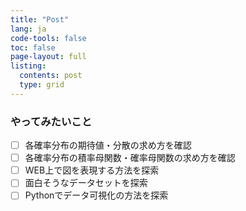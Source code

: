```yaml
---
title: "Post"
lang: ja
code-tools: false
toc: false
page-layout: full
listing:
  contents: post
  type: grid
---
```


### やってみたいこと

- [ ] 各確率分布の期待値・分散の求め方を確認
- [ ] 各確率分布の積率母関数・確率母関数の求め方を確認
- [ ] WEB上で図を表現する方法を探索
- [ ] 面白そうなデータセットを探索
- [ ] Pythonでデータ可視化の方法を探索